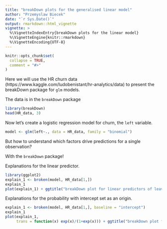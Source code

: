 ```yaml
---
title: "breakDown plots for the generalised linear model"
author: "Przemyslaw Biecek"
date: "`r Sys.Date()`"
output: rmarkdown::html_vignette
vignette: >
  %\VignetteIndexEntry{breakDown plots for the linear model}
  %\VignetteEngine{knitr::rmarkdown}
  %\VignetteEncoding{UTF-8}
---
```


```r
knitr::opts_chunk$set(
  collapse = TRUE,
  comment = "#>"
)
```

Here we will use the HR churn data  (https://www.kaggle.com/ludobenistant/hr-analytics/data) to present the breakDown package for `glm` models.

The data is in the `breakDown` package

```r
library(breakDown)
head(HR_data, 3)
```

Now let's create a logistic regression model for churn, the `left` variable.

```r
model <- glm(left~., data = HR_data, family = "binomial")
```

But how to understand which factors drive predictions for a single observation? 

With the `breakDown` package!

Explanations for the linear predictor.

```r
library(ggplot2)
explain_1 <- broken(model, HR_data[1,])
explain_1
plot(explain_1) + ggtitle("breakDown plot for linear predictors of leaving the company")
```

Explanations for the probability with intercept set as an origin.

```r
explain_1 <- broken(model, HR_data[1,], baseline = "intercept")
explain_1
plot(explain_1, 
     trans = function(x) exp(x)/(1+exp(x))) + ggtitle("breakDown plot for predicted probability of leaving the company")
```



